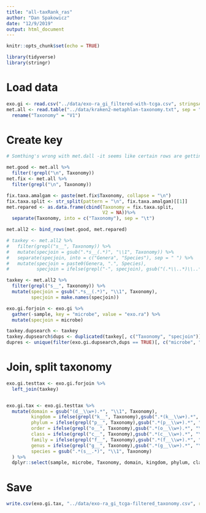 ```yaml
---
title: "all-taxRank_ras"
author: "Dan Spakowicz"
date: "12/9/2019"
output: html_document
---
```


```r
knitr::opts_chunk$set(echo = TRUE)

library(tidyverse)
library(stringr)
```


# Load data
```r
exo.gi <- read.csv("../data/exo-ra_gi_filtered-with-tcga.csv", stringsAsFactors = F)[,-1]
met.all <- read.table("../data/kraken2-metaphlan-taxonomy.txt", sep = "\t", stringsAsFactors = F) %>%
  rename("Taxonomy" = "V1")

```
# Create key

```r
# Somthing's wrong with met.dall -it seems like certain rows are getting pasted together?

met.good <- met.all %>%
  filter(!grepl("\n", Taxonomy))
met.fix <- met.all %>%
  filter(grepl("\n", Taxonomy)) 

fix.taxa.amalgam <- paste(met.fix$Taxonomy, collapse = "\n")
fix.taxa.split <- str_split(pattern = "\n", fix.taxa.amalgam)[[1]]
met.repared <- as.data.frame(cbind(Taxonomy = fix.taxa.split,
                                   V2 = NA))%>%
  separate(Taxonomy, into = c("Taxonomy"), sep = "\t")

met.all2 <- bind_rows(met.good, met.repared)

# taxkey <- met.all2 %>%
#   filter(grepl("s__", Taxonomy)) %>%
#   mutate(specjoin = gsub(".*s__(.*)", "\\1", Taxonomy)) %>%
#   separate(specjoin, into = c("Genera", "Species"), sep = " ") %>%
#   mutate(specjoin = paste0(Genera, ".", Species),
#          specjoin = ifelse(grepl("-", specjoin), gsub("(.*\\..*)\\..*", "\\1", gsub("-", ".", specjoin)), specjoin))

taxkey <- met.all2 %>%
  filter(grepl("s__", Taxonomy)) %>%
  mutate(specjoin = gsub(".*s__(.*)", "\\1", Taxonomy),
         specjoin = make.names(specjoin))
```

```r
exo.gi.forjoin <- exo.gi %>%
  gather(-sample, key = "microbe", value = "exo.ra") %>%
  mutate(specjoin = microbe)

taxkey.dupsearch <- taxkey
taxkey.dupsearch$dups <- duplicated(taxkey[, c("Taxonomy", "specjoin")])
dupres <- unique(filter(exo.gi.dupsearch,dups == TRUE)[, c("microbe", "specjoin")])
```

# Join, split taxonomy

```r
exo.gi.testtax <- exo.gi.forjoin %>%
  left_join(taxkey)


exo.gi.tax <- exo.gi.testtax %>%
  mutate(domain = gsub("(d__\\w+).*", "\\1", Taxonomy),
         kingdom = ifelse(grepl("k__", Taxonomy),gsub(".*(k__\\w+).*", "\\1", Taxonomy), NA),
         phylum = ifelse(grepl("p__", Taxonomy),gsub(".*(p__\\w+).*", "\\1", Taxonomy), NA),
         order = ifelse(grepl("o__", Taxonomy),gsub(".*(o__\\w+).*", "\\1", Taxonomy), NA),
         class = ifelse(grepl("c__", Taxonomy),gsub(".*(c__\\w+).*", "\\1", Taxonomy), NA),
         family = ifelse(grepl("f__", Taxonomy),gsub(".*(f__\\w+).*", "\\1", Taxonomy), NA),
         genus = ifelse(grepl("g__", Taxonomy),gsub(".*(g__\\w+).*", "\\1", Taxonomy), NA),
         species = gsub(".*(s__.*)", "\\1", Taxonomy)
  ) %>%
  dplyr::select(sample, microbe, Taxonomy, domain, kingdom, phylum, class, order, family, genus, species, exo.ra)

```

# Save

```r
write.csv(exo.gi.tax, "../data/exo-ra_gi_tcga-filtered_taxonomy.csv", row.names = F)
```

